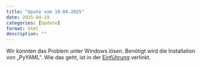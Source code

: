 ```yaml
---
title: "Upate vom 19.04.2025"
date: 2025-04-19
categories: [Update]
format: html
description: ""
---
```


Wir konnten das Problem unter Windows lösen. Benötigt wird die Installation von „PyYAML“. Wie das geht, ist in der [Einführung](pyyaml.qmd) verlinkt.
